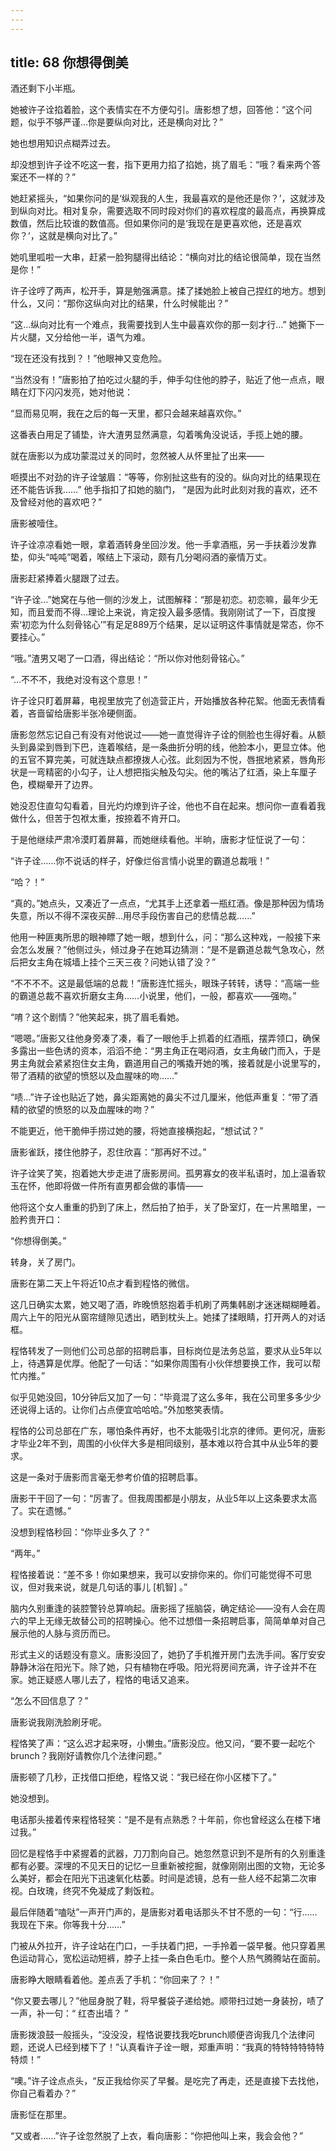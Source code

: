 ```yaml
---
---
---
```

title: 68 你想得倒美
---



酒还剩下小半瓶。

她被许子诠掐着脸，这个表情实在不方便勾引。唐影想了想，回答他：“这个问题，似乎不够严谨…你是要纵向对比，还是横向对比？”

她也想用知识点糊弄过去。

却没想到许子诠不吃这一套，指下更用力掐了掐她，挑了眉毛：“哦？看来两个答案还不一样的？”

她赶紧摇头，“如果你问的是‘纵观我的人生，我最喜欢的是他还是你？’，这就涉及到纵向对比。相对复杂，需要选取不同时段对你们的喜欢程度的最高点，再换算成数值，然后比较谁的数值高。但如果你问的是‘我现在是更喜欢他，还是喜欢你？’，这就是横向对比了。”

她叽里呱啦一大串，赶紧一脸狗腿得出结论：“横向对比的结论很简单，现在当然是你！”

许子诠哼了两声，松开手，算是勉强满意。揉了揉她脸上被自己捏红的地方。想到什么，又问：“那你这纵向对比的结果，什么时候能出？”

“这…纵向对比有一个难点，我需要找到人生中最喜欢你的那一刻才行…” 她撕下一片火腿，又分给他一半，语气为难。

“现在还没有找到？！”他眼神又变危险。

“当然没有！”唐影拍了拍吃过火腿的手，伸手勾住他的脖子，贴近了他一点点，眼睛在灯下闪闪发亮，她对他说：

“显而易见啊，我在之后的每一天里，都只会越来越喜欢你。”

这番表白用足了铺垫，许大渣男显然满意，勾着嘴角没说话，手揽上她的腰。

就在唐影以为成功蒙混过关的同时，忽然被人从怀里扯了出来——

咂摸出不对劲的许子诠皱眉：“等等，你别扯这些有的没的。纵向对比的结果现在还不能告诉我……” 他手指扣了扣她的脑门， “是因为此时此刻对我的喜欢，还不及曾经对他的喜欢吧？”

唐影被噎住。

许子诠凉凉看她一眼，拿着酒转身坐回沙发。他一手拿酒瓶，另一手扶着沙发靠垫，仰头“吨吨”喝着，喉结上下滚动，颇有几分喝闷酒的豪情万丈。

唐影赶紧捧着火腿跟了过去。

“许子诠…”她窝在与他一侧的沙发上，试图解释：“那是初恋。初恋嘛，最年少无知，而且爱而不得…理论上来说，肯定投入最多感情。我刚刚试了一下，百度搜索‘初恋为什么刻骨铭心’”有足足889万个结果，足以证明这件事情就是常态，你不要挂心。”

“哦。”渣男又喝了一口酒，得出结论：“所以你对他刻骨铭心。”

“…不不不，我绝对没有这个意思！”

许子诠只盯着屏幕，电视里放完了创造营正片，开始播放各种花絮。他面无表情看着，吝啬留给唐影半张冷硬侧面。

唐影忽然忘记自己有没有对他说过——她一直觉得许子诠的侧脸也生得好看。从额头到鼻梁到唇到下巴，连着喉结，是一条曲折分明的线，他脸本小，更显立体。他的五官不算完美，可就连缺点都撩拨人心弦。此刻因为不悦，唇抿地紧紧，唇角形状是一弯精密的小勾子，让人想把指尖触及勾尖。他的嘴沾了红酒，染上车厘子色，模糊晕开了边界。

她没忍住直勾勾看着，目光灼灼燎到许子诠，他也不自在起来。想问你一直看着我做什么，但苦于包袱太重，按捺着不肯开口。

于是他继续严肃冷漠盯着屏幕，而她继续看他。半晌，唐影才怔怔说了一句：

“许子诠……你不说话的样子，好像烂俗言情小说里的霸道总裁哦！”

“哈？！”

“真的。”她点头，又凑近了一点点，“尤其手上还拿着一瓶红酒。像是那种因为情场失意，所以不得不深夜买醉…用尽手段伤害自己的悲情总裁……”

他用一种匪夷所思的眼神瞟了她一眼，想到什么，问：“那么这种戏，一般接下来会怎么发展？”他侧过头，倾过身子在她耳边猜测：“是不是霸道总裁气急攻心，然后把女主角在城墙上挂个三天三夜？问她认错了没？”

“不不不不。这是最低端的总裁！”唐影连忙摇头，眼珠子转转，诱导：“高端一些的霸道总裁不喜欢折磨女主角……小说里，他们，一般，都喜欢——强吻。”

“唷？这个剧情？”他笑起来，挑了眉毛看她。

“嗯嗯。”唐影又往他身旁凑了凑，看了一眼他手上抓着的红酒瓶，摆弄领口，确保多露出一些色诱的资本，滔滔不绝：“男主角正在喝闷酒，女主角破门而入，于是男主角就会紧紧抱住女主角，霸道用自己的嘴撬开她的嘴，接着就是小说里写的，带了酒精的欲望的愤怒以及血腥味的吻……”

“啧…”许子诠也贴近了她，鼻尖距离她的鼻尖不过几厘米，他低声重复：“带了酒精的欲望的愤怒的以及血腥味的吻？”

不能更近，他干脆伸手捞过她的腰，将她直接横抱起，“想试试？”

唐影雀跃，搂住他脖子，忍住欣喜：“那再好不过。”

许子诠笑了笑，抱着她大步走进了唐影房间。孤男寡女的夜半私语时，加上温香软玉在怀，他即将做一件所有直男都会做的事情——

他将这个女人重重的扔到了床上，然后拍了拍手，关了卧室灯，在一片黑暗里，一脸矜贵开口：

“你想得倒美。”

转身，关了房门。

唐影在第二天上午将近10点才看到程恪的微信。

这几日确实太累，她又喝了酒，昨晚愤怒抱着手机刷了两集韩剧才迷迷糊糊睡着。周六上午的阳光从窗帘缝隙见透出，晒到枕头上。她揉了揉眼睛，打开两人的对话框。

程恪转发了一则他们公司总部的招聘启事，目标岗位是法务总监，要求从业5年以上，待遇算是优厚。他配了一句话：“如果你周围有小伙伴想要换工作，我可以帮忙内推。”

似乎见她没回，10分钟后又加了一句：“毕竟混了这么多年，我在公司里多多少少还说得上话的。让你们占点便宜哈哈哈。”外加憨笑表情。

程恪的公司总部在广东，哪怕条件再好，也不太能吸引北京的律师。更何况，唐影才毕业2年不到，周围的小伙伴大多是相同级别，基本难以符合其中从业5年的要求。

这是一条对于唐影而言毫无参考价值的招聘启事。

唐影干干回了一句：“厉害了。但我周围都是小朋友，从业5年以上这条要求太高了。实在遗憾。”

没想到程恪秒回：“你毕业多久了？”

“两年。”

程恪接着说：“差不多！你如果想来，我可以安排你来的。你们可能觉得不可思议，但对我来说，就是几句话的事儿 [机智] 。”

脑内久别重逢的装腔警铃总算响起。唐影摇了摇脑袋，确定结论——没有人会在周六的早上无缘无故替公司的招聘操心。他不过想借一条招聘启事，简简单单对自己展示他的人脉与资历而已。

形式主义的话题没有意义。唐影没回了，她扔了手机推开房门去洗手间。客厅安安静静沐浴在阳光下。除了她，只有植物在呼吸。阳光将房间充满，许子诠并不在家。她正疑惑人哪儿去了，程恪的电话又追来。

“怎么不回信息了？”

唐影说我刚洗脸刷牙呢。

程恪笑了声：“这么迟才起来呀，小懒虫。”唐影没应。他又问，“要不要一起吃个brunch？我刚好请教你几个法律问题。”

唐影顿了几秒，正找借口拒绝，程恪又说：“我已经在你小区楼下了。”

她没想到。

电话那头接着传来程恪轻笑：“是不是有点熟悉？十年前，你也曾经这么在楼下堵过我。”

回忆是程恪手中紧握着的武器，刀刀割向自己。她忽然意识到不是所有的久别重逢都有必要。深埋的不见天日的记忆一旦重新被挖掘，就像刚刚出图的文物，无论多么美好，都会在阳光下迅速氧化枯萎。时间是滤镜，总有一些人经不起第二次审视。白玫瑰，终究不免凝成了剩饭粒。

最后伴随着“嗑哒”一声开门声的，是唐影对着电话那头不甘不愿的一句：“行……我现在下来。你等我十分……”

门被从外拉开，许子诠站在门口，一手扶着门把，一手拎着一袋早餐。他只穿着黑色运动背心，宽松运动短裤，脖子上挂一条白色毛巾。整个人热气腾腾站在面前。

唐影睁大眼睛看着他。差点丢了手机：“你回来了？！”

“你又要去哪儿？”他屈身脱了鞋，将早餐袋子递给她。顺带扫过她一身装扮，啧了一声，补一句：“ 红杏出墙？ ”

唐影拨浪鼓一般摇头，“没没没，程恪说要找我吃brunch顺便咨询我几个法律问题，还说人已经到楼下了！”认真看许子诠一眼，郑重声明：“我真的特特特特特特特烦！”

“噢。”许子诠点点头，“反正我给你买了早餐。是吃完了再走，还是直接下去找他，你自己看着办？”

唐影怔在那里。

“又或者……”许子诠忽然脱了上衣，看向唐影：“你把他叫上来，我会会他？”